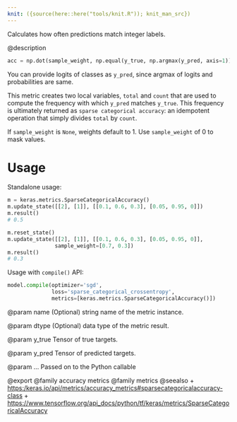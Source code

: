 ```yaml
---
knit: ({source(here::here("tools/knit.R")); knit_man_src})
---
```

Calculates how often predictions match integer labels.

@description
```python
acc = np.dot(sample_weight, np.equal(y_true, np.argmax(y_pred, axis=1))
```

You can provide logits of classes as `y_pred`, since argmax of
logits and probabilities are same.

This metric creates two local variables, `total` and `count` that are used
to compute the frequency with which `y_pred` matches `y_true`. This
frequency is ultimately returned as `sparse categorical accuracy`: an
idempotent operation that simply divides `total` by `count`.

If `sample_weight` is `None`, weights default to 1.
Use `sample_weight` of 0 to mask values.

# Usage
Standalone usage:

```python
m = keras.metrics.SparseCategoricalAccuracy()
m.update_state([[2], [1]], [[0.1, 0.6, 0.3], [0.05, 0.95, 0]])
m.result()
# 0.5
```

```python
m.reset_state()
m.update_state([[2], [1]], [[0.1, 0.6, 0.3], [0.05, 0.95, 0]],
               sample_weight=[0.7, 0.3])
m.result()
# 0.3
```

Usage with `compile()` API:

```python
model.compile(optimizer='sgd',
              loss='sparse_categorical_crossentropy',
              metrics=[keras.metrics.SparseCategoricalAccuracy()])
```

@param name
(Optional) string name of the metric instance.

@param dtype
(Optional) data type of the metric result.

@param y_true
Tensor of true targets.

@param y_pred
Tensor of predicted targets.

@param ...
Passed on to the Python callable

@export
@family accuracy metrics
@family metrics
@seealso
+ <https:/keras.io/api/metrics/accuracy_metrics#sparsecategoricalaccuracy-class>
+ <https://www.tensorflow.org/api_docs/python/tf/keras/metrics/SparseCategoricalAccuracy>

